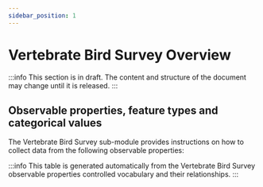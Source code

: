 ```yaml
---
sidebar_position: 1
---
```



# Vertebrate Bird Survey Overview

:::info
This section is in draft. The content and structure of the document may change until it is released.
:::

## Observable properties, feature types and categorical values

The Vertebrate Bird Survey sub-module provides instructions on how to collect data from the following observable properties:

<OverviewTable moduleOpCollectionUri="https://linked.data.gov.au/def/test/dawe-cv/d2768d6b-769c-4355-9358-6d2d98de4baf" />

:::info
This table is generated automatically from the Vertebrate Bird Survey observable properties controlled vocabulary and their relationships.
:::
